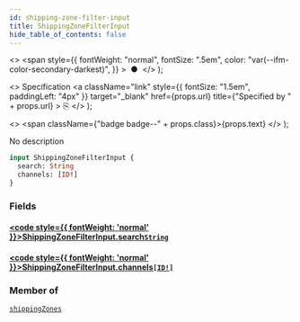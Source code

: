 ```yaml
---
id: shipping-zone-filter-input
title: ShippingZoneFilterInput
hide_table_of_contents: false
---
```


  <>
    <span
      style={{
        fontWeight: "normal",
        fontSize: ".5em",
        color: "var(--ifm-color-secondary-darkest)",
      }}
    >
      &nbsp;●&nbsp;
    </span>
  </>
);

  <>
    Specification
    <a
      className="link"
      style={{ fontSize: "1.5em", paddingLeft: "4px" }}
      target="\_blank"
      href={props.url}
      title={"Specified by " + props.url}
    >
      ⎘
    </a>
  </>
);

  <>
    <span className={"badge badge--" + props.class}>{props.text}</span>
  </>
);

No description

```graphql
input ShippingZoneFilterInput {
  search: String
  channels: [ID!]
}
```

### Fields

#### [<code style={{ fontWeight: 'normal' }}>ShippingZoneFilterInput.<b>search</b></code>](#)<Bullet />[`String`](../../../storefront/miscellaneous/scalars/string) <Badge class="secondary" text="scalar"/>

>

#### [<code style={{ fontWeight: 'normal' }}>ShippingZoneFilterInput.<b>channels</b></code>](#)<Bullet />[`[ID!]`](../../../storefront/miscellaneous/scalars/id) <Badge class="secondary" text="list"/> <Badge class="secondary" text="scalar"/>

>

### Member of

[`shippingZones`](../../../storefront/shipping/queries/shipping-zones) <Badge class="secondary" text="query"/>
